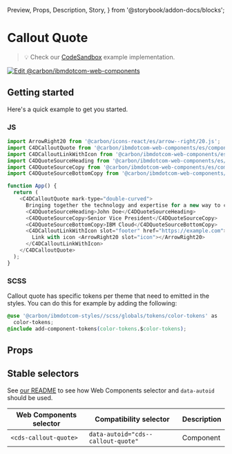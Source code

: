   Preview,
  Props,
  Description,
  Story,
} from '@storybook/addon-docs/blocks';

# Callout Quote

> 💡 Check our
> [CodeSandbox](https://githubbox.com/carbon-design-system/carbon-for-ibm-dotcom/tree/main/packages/web-components/examples/codesandbox/components-react/callout-quote)
> example implementation.

[![Edit @carbon/ibmdotcom-web-components](https://codesandbox.io/static/img/play-codesandbox.svg)](https://githubbox.com/carbon-design-system/carbon-for-ibm-dotcom/tree/main/packages/web-components/examples/codesandbox/components-react/callout-quote)

## Getting started

Here's a quick example to get you started.

### JS

```javascript
import ArrowRight20 from '@carbon/icons-react/es/arrow--right/20.js';
import C4DCalloutQuote from '@carbon/ibmdotcom-web-components/es/components-react/callout-quote/callout-quote';
import C4DCalloutLinkWithIcon from '@carbon/ibmdotcom-web-components/es/components-react/callout-quote/callout-link-with-icon';
import C4DQuoteSourceHeading from '@carbon/ibmdotcom-web-components/es/components-react/quote/quote-source-heading';
import C4DQuoteSourceCopy from '@carbon/ibmdotcom-web-components/es/components-react/quote/quote-source-copy';
import C4DQuoteSourceBottomCopy from '@carbon/ibmdotcom-web-components/es/components-react/quote/quote-source-bottom-copy';

function App() {
  return (
    <C4DCalloutQuote mark-type="double-curved">
      Bringing together the technology and expertise for a new way to create
      <C4DQuoteSourceHeading>John Doe</C4DQuoteSourceHeading>
      <C4DQuoteSourceCopy>Senior Vice President</C4DQuoteSourceCopy>
      <C4DQuoteSourceBottomCopy>IBM Cloud</C4DQuoteSourceBottomCopy>
      <C4DCalloutLinkWithIcon slot="footer" href="https://example.com">
        Link with icon <ArrowRight20 slot="icon"></ArrowRight20>
      </C4DCalloutLinkWithIcon>
    </C4DCalloutQuote>
  );
}
```

### SCSS

Callout quote has specific tokens per theme that need to emitted in the styles.
You can do this for example by adding the following:

```css
@use '@carbon/ibmdotcom-styles//scss/globals/tokens/color-tokens' as
  color-tokens;
@include add-component-tokens(color-tokens.$color-tokens);
```

## Props

<Props of={PropTypesRef} />

## Stable selectors

See
[our README](https://github.com/carbon-design-system/carbon-for-ibm-dotcom/tree/main/packages/web-components#stable-selectors-for-analytics-and-integratione2e-testing-in-web-components)
to see how Web Components selector and `data-autoid` should be used.

| Web Components selector | Compatibility selector             | Description |
| ----------------------- | ---------------------------------- | ----------- |
| `<cds-callout-quote>`   | `data-autoid="cds--callout-quote"` | Component   |
